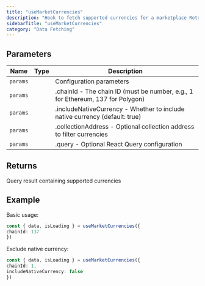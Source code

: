 ```yaml
---
title: "useMarketCurrencies"
description: "Hook to fetch supported currencies for a marketplace Retrieves the list of currencies supported by the marketplace for a specific chain. Can optionally filter to exclude native currency or filter by collection."
sidebarTitle: "useMarketCurrencies"
category: "Data Fetching"
---
```


## Parameters

| Name | Type | Description |
|------|------|-------------|
| `params` |  | Configuration parameters |
| `params` |  | .chainId - The chain ID (must be number, e.g., 1 for Ethereum, 137 for Polygon) |
| `params` |  | .includeNativeCurrency - Whether to include native currency (default: true) |
| `params` |  | .collectionAddress - Optional collection address to filter currencies |
| `params` |  | .query - Optional React Query configuration |

## Returns

Query result containing supported currencies

## Example

Basic usage:
```typescript
const { data, isLoading } = useMarketCurrencies({
chainId: 137
})
```

Exclude native currency:
```typescript
const { data, isLoading } = useMarketCurrencies({
chainId: 1,
includeNativeCurrency: false
})
```

